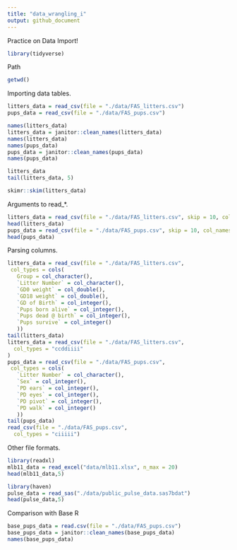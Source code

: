 ```yaml
---
title: "data_wrangling_i"
output: github_document
---
```


Practice on Data Import!

```r
library(tidyverse)
```

Path

```r
getwd()
```

Importing data tables.

```r
litters_data = read_csv(file = "./data/FAS_litters.csv")
pups_data = read_csv(file = "./data/FAS_pups.csv")
```

```r
names(litters_data)
litters_data = janitor::clean_names(litters_data)
names(litters_data)
names(pups_data)
pups_data = janitor::clean_names(pups_data)
names(pups_data)
```

```r
litters_data
tail(litters_data, 5)
```

```r
skimr::skim(litters_data)
```

Arguments to read_*.

```r
litters_data = read_csv(file = "./data/FAS_litters.csv", skip = 10, col_names = FALSE)
head(litters_data)
pups_data = read_csv(file = "./data/FAS_pups.csv", skip = 10, col_names = FALSE)
head(pups_data)
```

Parsing columns.

```r
litters_data = read_csv(file = "./data/FAS_litters.csv",
 col_types = cols(
   Group = col_character(), 
   `Litter Number` = col_character(),
   `GD0 weight` = col_double(),
   `GD18 weight` = col_double(),
   `GD of Birth` = col_integer(),
   `Pups born alive` = col_integer(),
   `Pups dead @ birth` = col_integer(),
   `Pups survive` = col_integer()
   ))
tail(litters_data)
litters_data = read_csv(file = "./data/FAS_litters.csv",
  col_types = "ccddiiii"
)
pups_data = read_csv(file = "./data/FAS_pups.csv",
 col_types = cols(
   `Litter Number` = col_character(),
   `Sex` = col_integer(),
   `PD ears` = col_integer(),
   `PD eyes` = col_integer(),
   `PD pivot` = col_integer(),
   `PD walk` = col_integer()
   ))
tail(pups_data)
read_csv(file = "./data/FAS_pups.csv",
  col_types = "ciiiii")
```

Other file formats.

```r
library(readxl)
mlb11_data = read_excel("data/mlb11.xlsx", n_max = 20)
head(mlb11_data,5)
```

```r
library(haven)
pulse_data = read_sas("./data/public_pulse_data.sas7bdat")
head(pulse_data,5)
```

Comparison with Base R

```r
base_pups_data = read.csv(file = "./data/FAS_pups.csv")
base_pups_data = janitor::clean_names(base_pups_data)
names(base_pups_data)
```

